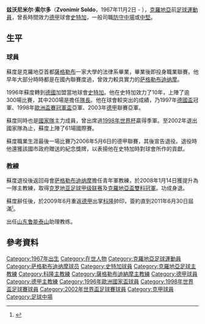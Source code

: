 {{noteTA|G1=足球|G2=德甲|G3=伊朗足球|G4=uefa
|T=zh-hans:兹沃尼米尔·索尔多; zh-hk:茲沃尼米爾·蘇度;
|1=zh-hans:兹沃尼米尔·索尔多; zh-hk:茲沃尼米爾·蘇度;
|2=zh-hans:索尔多; zh-hk:蘇度;
}}
{{Football manager infobox
| playername= 兹沃尼米尔·索尔多<br />''Zvonimir Soldo''
| image = [[File:Zvonimir_Soldo_2010.JPG|220px]]
| fullname = Zvonimir Soldo 
| nickname = ''Zvonni''
| dateofbirth = {{Birth date and age|1967|11|2|mf=y}} 
| cityofbirth = [[薩格勒布|薩格勒布]]
| countryofbirth = [[克羅地亞|克羅地亞]]
| height           = 1.89 m
| currentclub      =  [[大不里士拖拉机足球俱乐部|大不里士拖拉机]] (manager)
| position = [[中場|中場]]
| years1 = 1988–1990 | caps1 = 36  | goals1 = 0  | clubs1 = [[萨格勒布迪纳摩足球俱乐部|萨格勒布迪纳摩]]
| years2 = 1990–1991 | caps2 = 26  | goals2 = 2  | clubs2 = [[扎達爾足球俱樂部|查達]]
| years3 = 1991–1994 | caps3 = 55  | goals3 = 2  | clubs3 = [[國際扎普雷希奇足球俱樂部|查比錫]]
| years4 = 1994–1996 | caps4 = 51  | goals4 = 3  | clubs4 = [[萨格勒布迪纳摩足球俱乐部|萨格勒布迪纳摩]]
| years5 = 1996–2006 | caps5 = 301 | goals5 = 15 | clubs5 = [[斯图加特足球俱乐部|斯图加特]]
| totalcaps       = 469     | totalgoals  = 22
| nationalyears1  = 1994–2002 | nationalcaps1 = 61 | nationalgoals1 = 3| nationalteam1 = [[克羅地亞國家足球隊|克羅地亞]]
| manageryears1   = 2008 | managerclubs1 = [[萨格勒布迪纳摩足球俱乐部|萨格勒布迪纳摩]]
| manageryears2   = 2009–2010 | managerclubs2 = [[科隆足球俱乐部|科隆]]
| manageryears3   = 2017 | managerclubs3 = [[山东鲁能泰山|山东鲁能泰山]]（助理教练）
| manageryears4   = 2020 | managerclubs4 = [[艾特米拿華卡默德林足球會|艾特米拿華卡默德林]]
| manageryears5   = 2021– | 
managerclubs5 = [[大不里士拖拉机足球俱乐部|大不里士拖拉机]]
|pcupdate = 2009年8月2日 (日) 06:52 (UTC)
|ntupdate = 2009年8月2日 (日) 06:52 (UTC)
}}
'''兹沃尼米尔·索尔多'''（'''Zvonimir Soldo'''，1967年11月2日 - ），[[克羅地亞國家足球隊|克羅地亞]]前[[足球|足球]][[運動員|運動員]]，曾長時間效力[[德甲|德甲]]球會[[史特加|史特加]]，一般司職[[中場|防守中場]]或[[中堅|中堅]]。

==生平==
===球員===
蘇度是克羅地亞首都[[薩格勒布|薩格勒布]]一家大學的法律系畢業，畢業後即投身職業聯賽。他早年大部分時時都是在國內聯賽度過，曾效力較具實力的[[萨格勒布迪纳摩|萨格勒布迪纳摩]]。

1996年蘇度轉到[[德國|德國]]加盟當地球會[[斯图加特足球俱乐部|史特加]]。他在史特加效力了10年，上陣了逾300場比賽，其中200場是擔任[[隊長_(足球)|隊長]]。他在球會較突出的成績，乃1997年[[德國盃|德國盃]]冠軍、1998年[[歐洲盃賽冠軍盃|歐洲盃賽冠軍盃]]亞軍、2003年[[德甲|德甲]]聯賽亞軍。

蘇度同時也是[[克羅地亞國家足球隊|國家隊]]主力成員，曾出席過[[1998年世界杯|1998年世界杯]]贏得季軍。至2002年退出國家隊為止，蘇度上陣了61場國際賽。

蘇度職業生涯最後一場比賽乃2006年5月6日的德甲聯賽，其後宣告退役。退役時他還獲該國市政府贈送的紀念獎牌，以表揚他在史特加時對球會所作的貢獻。

===教練===
蘇度退役後返回母會[[萨格勒布迪纳摩|萨格勒布迪纳摩]]擔任青年軍教練，於2008年1月14日獲提升為一隊主教練，取得[[克罗地亚足球甲级联赛|克罗地亚足球甲级联赛]]及[[克羅地亞盃|克羅地亞盃]][[雙料冠軍|雙料冠軍]]。功成身退。

蘇度辭任後，於2009年6月重返[[德甲|德甲]]出掌[[科隆足球俱乐部|科隆]]帥印，簽約直到2011年6月30日屆滿<small><ref>{{cite news |language=zh-hans |url=http://www.dfo.cn/dfo/show.asp?id=9312 |title=索尔多接替道姆 德甲名宿执掌科隆帅印 |publisher=德国足球在线 |date=2009-06-13 |accessdate=2009-08-02 }}{{dead link|date=2017年11月 |bot=InternetArchiveBot |fix-attempted=yes }}</ref></small>。

出任[[山东鲁能泰山|山东鲁能泰山]]助理教练。

==參考資料==
{{reflist}}

{{1998年世界杯足球赛克罗地亚参赛名单}}
{{2002年世界盃足球賽克羅地亞參賽名單}}

{{DEFAULTSORT:Soldo, Zvonimir}}
[[Category:1967年出生|Category:1967年出生]]
[[Category:在世人物|Category:在世人物]]
[[Category:克羅地亞足球運動員|Category:克羅地亞足球運動員]]
[[Category:萨格勒布迪纳摩球员|Category:萨格勒布迪纳摩球员]]
[[Category:史特加球員|Category:史特加球員]]
[[Category:克羅地亞足球主教練|Category:克羅地亞足球主教練]]
[[Category:科隆主教練|Category:科隆主教練]]
[[Category:薩格勒布迪納摩主教練|Category:薩格勒布迪納摩主教練]]
[[Category:德甲球員|Category:德甲球員]]
[[Category:德甲主教練|Category:德甲主教練]]
[[Category:1996年歐洲國家盃球員|Category:1996年歐洲國家盃球員]]
[[Category:1998年世界盃足球賽球員|Category:1998年世界盃足球賽球員]]
[[Category:2002年世界盃足球賽球員|Category:2002年世界盃足球賽球員]]
[[Category:克甲球員|Category:克甲球員]]
[[Category:足球中場|Category:足球中場]]